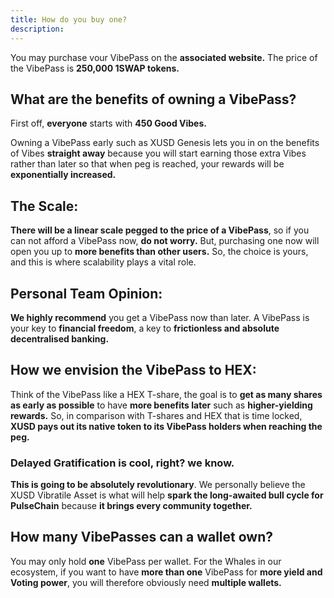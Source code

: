 ```yaml
---
title: How do you buy one?
description: 
---
```


You may purchase vour VibePass on the **associated website.**
The price of the VibePass is **250,000 1SWAP tokens.**

## **What are the benefits of owning a VibePass?**

First off, **everyone** starts with **450 Good Vibes.**

Owning a VibePass early such as XUSD Genesis lets you in on the benefits of Vibes **straight away** because you will start earning those extra Vibes rather than later so that when peg is reached, your rewards will be **exponentially increased.**

## **The Scale:** 

**There will be a linear scale pegged to the price of a VibePass**, so if you can not afford a VibePass now, **do not worry.** But, purchasing one now will open you up to **more benefits than other users.**
So, the choice is yours, and this is where scalability plays a vital role. 

## **Personal Team Opinion:**

**We highly recommend** you get a VibePass now than later. A VibePass is your key to **financial freedom**, a key to **frictionless and absolute decentralised banking.**

## **How we envision the VibePass to HEX:** 

Think of the VibePass like a HEX T-share, the goal is to **get as many shares as early as possible** to have **more benefits later** such as **higher-yielding rewards.**
So, in comparison with T-shares and HEX that is time locked, **XUSD pays out its native token to its VibePass holders when reaching the peg.**

### Delayed Gratification is cool, right? we know.

**This is going to be absolutely revolutionary**. We personally believe the XUSD Vibratile Asset is what will help **spark the long-awaited bull cycle for PulseChain** because **it brings every community together.**

## **How many VibePasses can a wallet own?**

You may only hold **one** VibePass per wallet. For the Whales in our ecosystem, if you want to have **more than one** VibePass for **more yield and Voting power**, you will therefore obviously need **multiple wallets.**